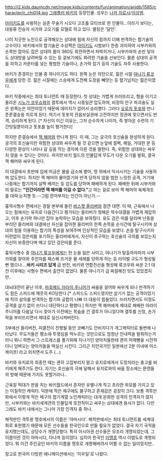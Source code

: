 http://i2.kids.daumcdn.net/image.kids/contents/fun/animation/anidb/1585/character/c_chi014.jpg
[[그래플러 바키]]의 등장인물.
성우는 [[나카 히로시]]/[[이상범]].

[[아이키도]]를 사용하는 실존 무술가 시오다 고조를 모티브로 한 인물이...이라기 보다는, 대동류 전승자 사가와 고오기를 모델로 하고 있다. 별칭은 '달인'.

나이 지긋한 노인으로 공격해오는 상대에 힘에 자신의 힘까지 더해 반격하는 합기술의 고수이다. 바키에서의 합기술은 수상쩍은 [[아이키도]] 시범보다 한층 괴이하여 시부카와의 손목만 잡아도 잡은 상대의 몸이 360도 회전하면서 처박히거나, 시부카와의 손만 닿아도 상대방을 날려버릴 수 있는 등 겉보기에도 화려한 기술을 선보인다. 물론 상대의 공격을 피하고 카운터를 넣는 평범한 기술이나, 손가락 잡기 등의 기술도 자주 사용한다. 

바키가 존경하는 인물 중 하나이기도 하다. 왼쪽 눈은 의안으로, 젊은 시절 [[야나기 류코우]]에게 당한 것. 젊은 시절에는 스승에게 도전해 도장을 빼앗는 등 혈기넘치는 젊은이였다.

바키 작중에서는 최대 토너먼트 때 등장한다. 첫 상대는 가볍게 쓰러뜨리고, 형을 이기고 올라온 [[시노기 코우쇼]]와의 결투에서 역시 시종일관 압도하며, 비장의 안구 파괴술도 실은 왼쪽눈은 의안이었기 때문에 데미지가 없어서 승리했다. 그러다 [[오로치 돗포]]와 만나 준준결승을 치르게 된다. 여기서 돗포의 관음보살권에 고전하지만 정권에 맞으면서도 반격, 승리하게 된다. [* 자신이 이긴 이유는, 그저 순수하게 나이차, 즉 쌓아온 수련의 기간탓일뿐이라고 돗포를 높이 평가한다]

하지만 준결승에서 [[잭 해머]]와 만나게 된다. 이 때, 그는 궁극의 호신술을 완성하게 된다. 궁극의 호신술이란 위험한 상대와 싸우게 될 것 같으면 눈앞에 절벽, 해일, 거대한 문 등 다양한 환상이 나타나 갈 길을 막는 경지에 이른 것을 말한다. 즉, 위험한 상대와는 싸우지 않을 수 있다는 것이다. ''하지만'' 바키 월드의 인물답게 무도가 다운 오기를 발휘, 결국 잭 해머와 싸우게 된다.

이 대결에서 초반에 입에 머금은 물을 급소에 뱉어, 땅 위에서 익사시키는 기술을 사용하며 압도한다. 하지만 잭 해머의 물어뜯기와 반격 당하지 않을 법한 느릿한 공격, 거기에 나중에는 합기까지 살짝 베끼는 등 압도를 당하며 패배하게 된다. 패배한 뒤에 시부카와의 말로는 '''"인간이라면 잭 해머를 이길 수 없다."'''고 하는 걸로 보아 잭 해머의 육체개조를 대략 눈치챈 듯.--그럼 한마부자는 인간이 아닌가.--

흉악사형수 편에서는 경찰 본부에 들린 [[비스켓 올리버]]와 잠깐 대면. 이 때, 근육에서 나오는 힘에서는 유지로 다음간다고 평가되는 올리버가 청해온 악수대결을 가볍게 제압하고, 이후 손가락 하나만 잡아 농락하는 모습을 보여줬다. 유도 검은 띠를 달라며 난동을 부리던 올리버와 대결에선 자신을 잡아챈 올리버의 한쪽 손목을 순식간에 탈구시키며 상대의 힘을 이용하는 합기의 특성을 보여주며 인상적인 모습을 보였다. 손을 탈구시키자 미련없이 검은띠를 포기하는 올리버에게서, 자신이 추구하는 호신술의 극의를 보았는지 자신이 보증한다며 매고 있던 검은띠를 준다.

흉악사형수 중 [[야나기 류코우]]에게는 한 눈을 잃은 사이고, 야나기가 탈출하자마자 시부카와를 찾아와 주전자를 패스해 뜨거운 물 세례를 당하게 하는 등 라이벌 구도가 형성될 뻔 했으나....'''바키 시리즈 답게''' 급 반전, 바키와 연합전선을 형성해 류코우와 싸운 2:1 대전 이후에는 사형수 편에서 출연이 없었다. 물론 야나기가 급 찌질해진 탓도 있었겠지만..

대뇌대전이 끝난 이후, [[마호메드 아라이 주니어]]가 싸움을 걸어와 싸우게 되나 반격하기도 힘든 스피드에 깨끗히 KO당한다.[* 스피드도 스피드였지만 살기가 없는 공격이었기에 적의 살의를 반격하는 합기와 궁합이 나빠 더 대응이 힘들었다. 쓰러지면서도 이정도 공격을 살기 없이 쓰다니 대단하다고 평했다.]  하지만 잭 해머에게 제대로 패배한 아라이 주니어를 다음날 다시 찾아가 이전에는 목숨을 건 결투가 아니었다며 결투를 신청, 손가락을 부러뜨리면서 제대로 실신시켜버린다.

3부에선 올리버전, 피클전이 진행될 동안 코빼기도 안비치다가 개그캐릭터로 돌변해 나타났다. 무도가들은 평소에 투쟁심을 억누르는 것만으로도 엄청난 인내력을 발휘하는거라니 뭐니 하면서 그 스트레스를 풀기위해 지나가던 양아치들한테 괜히 어깨빵을 시전하더니 덤벼오는 양아치들을 떡실신 시킨다. 그리곤 치안국가인 일본에선 2분 이내에 이스케이프! 라고 외치면서 도주 (...) 

바키와 유지로의 최종전 때는 괜히 고집부리지 말고 유지로에게서 도망치라는 충고를 바키에게 해주기도 한다. 자기는 호신술의 극에 달해서 유지로와의 싸움 장소에는 환영들의 방해 때문에 가지도 못할거라나..

근육질 떡대가 판을 치는 바키월드에서 혼자만 유별나게 작고 초라한 외모를 가지고 있는 이질적인 캐릭터. 덕분에 작은 체구에도 불구하고 존재감은 굉장히 크다. 보통 격투만화에서 이렇게 작은 체구의 합기계열 노인캐릭터는 대개 온화한 성격의 인격자가 많지만, 시부카와는 바키세계관의 인물답게 호전적이고 싸우는 상대에겐 용서가 없다. 다만 그래도 바키 내에서는 그나마 가장 인격자 중 하나. 

해적판인 격투왕 맹호에서의 이름은 '야마시다'. 해적판에서는 최대 토너먼트를 세계대회로 표현했기 때문에 모든 선수들을 한국인으로 만들 필요가 없었다. 결국 자기 국적을 유지했는데도, 상당수가 개명당했다. 특히 아시아권 선수들은 모조리 개명되었는데, 그 이름이란 것이 야마시다, 다나까 등이었다. 심지어 한국인 [[이맹호]] 역시 이범도로 개명되었다. 뭐 이건 주인공인 바키의 이름을 맹호로 개명해버려서 어쩔 수 없는 일이었지만..

참고로 한국어 더빙판 애니메이션에서는 '이우일'로 나왔다.
